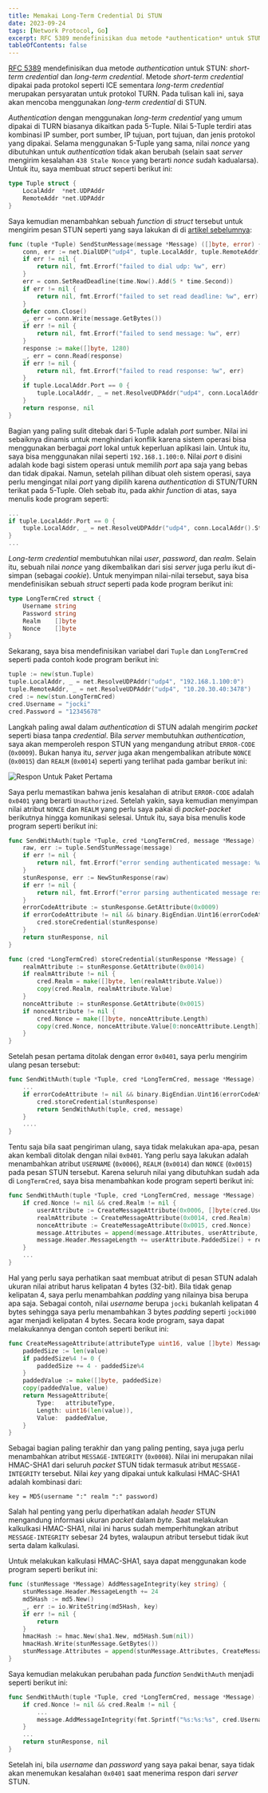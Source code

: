 ```yaml
---
title: Memakai Long-Term Credential Di STUN
date: 2023-09-24
tags: [Network Protocol, Go]
excerpt: RFC 5389 mendefinisikan dua metode *authentication* untuk STUN, *short-term credential* dan *long-term credential*.  Metode *short-term credential* dipakai pada protokol seperti ICE sementara *long-term credential* merupakan persyaratan untuk protokol TURN.  Pada tulisan kali ini, saya akan mencoba menggunakan *long-term credential* di STUN...
tableOfContents: false
---
```


[RFC 5389](https://www.ietf.org/rfc/rfc5389.txt) mendefinisikan dua metode *authentication* untuk STUN: *short-term credential* dan 
*long-term credential*.  Metode *short-term credential* dipakai pada protokol seperti ICE sementara *long-term credential* merupakan
persyaratan untuk protokol TURN.  Pada tulisan kali ini, saya akan mencoba menggunakan *long-term credential* di STUN.

*Authentication* dengan menggunakan *long-term credential* yang umum dipakai di TURN biasanya dikaitkan pada 5-Tuple. Nilai 5-Tuple
terdiri atas kombinasi IP sumber, port sumber, IP tujuan, port tujuan, dan jenis protokol yang dipakai.  Selama menggunakan 5-Tuple
yang sama, nilai *nonce* yang dibutuhkan untuk *authentication* tidak akan berubah (selain saat *server* mengirim kesalahan `438 Stale Nonce` 
yang berarti *nonce* sudah kadualarsa).  Untuk itu, saya membuat *struct* seperti berikut ini:

```go title="main.go"
type Tuple struct {
	LocalAddr  *net.UDPAddr
	RemoteAddr *net.UDPAddr
}
```

Saya kemudian menambahkan sebuah *function* di *struct* tersebut untuk mengirim pesan STUN seperti yang saya lakukan di di [artikel sebelumnya](./2023-09-06-apa-itu-protokol-stun):

```go title="main.go"
func (tuple *Tuple) SendStunMessage(message *Message) ([]byte, error) {
	conn, err := net.DialUDP("udp4", tuple.LocalAddr, tuple.RemoteAddr)
	if err != nil {
		return nil, fmt.Errorf("failed to dial udp: %w", err)
	}
	err = conn.SetReadDeadline(time.Now().Add(5 * time.Second))
	if err != nil {
		return nil, fmt.Errorf("failed to set read deadline: %w", err)
	}	
	defer conn.Close()
	_, err = conn.Write(message.GetBytes())
	if err != nil {
		return nil, fmt.Errorf("failed to send message: %w", err)
	}
	response := make([]byte, 1280)
	_, err = conn.Read(response)
	if err != nil {
		return nil, fmt.Errorf("failed to read response: %w", err)
	}
	if tuple.LocalAddr.Port == 0 {
		tuple.LocalAddr, _ = net.ResolveUDPAddr("udp4", conn.LocalAddr().String())
	}
	return response, nil
}
```

Bagian yang paling sulit ditebak dari 5-Tuple adalah *port* sumber.  Nilai ini sebaiknya dinamis untuk menghindari konflik karena 
sistem operasi bisa menggunakan berbagai *port* lokal untuk keperluan aplikasi lain.  Untuk itu, saya bisa menggunakan nilai 
seperti `192.168.1.100:0`.  Nilai *port* `0` disini adalah kode bagi sistem operasi untuk memilih *port* apa saja yang bebas dan 
tidak dipakai.  Namun, setelah pilihan dibuat oleh sistem operasi, saya perlu mengingat nilai *port* yang dipilih karena 
*authentication* di STUN/TURN terikat pada 5-Tuple.  Oleh sebab itu, pada akhir *function* di atas, saya menulis kode program
seperti:

```go title="main.go"
...
if tuple.LocalAddr.Port == 0 {
    tuple.LocalAddr, _ = net.ResolveUDPAddr("udp4", conn.LocalAddr().String())
}
...
```

*Long-term credential* membutuhkan nilai *user*, *password*, dan *realm*.  Selain itu, sebuah nilai *nonce* yang dikembalikan dari
sisi *server* juga perlu ikut di-simpan (sebagai *cookie*).  Untuk menyimpan nilai-nilai tersebut, saya bisa mendefinisikan 
sebuah *struct* seperti pada kode program berikut ini:

```go title="main.go"
type LongTermCred struct {
	Username string
	Password string
	Realm    []byte
	Nonce    []byte
}
```

Sekarang, saya bisa mendefinisikan variabel dari `Tuple` dan `LongTermCred` seperti pada contoh kode program berikut ini:

```go title="main.go"
tuple := new(stun.Tuple)
tuple.LocalAddr, _ = net.ResolveUDPAddr("udp4", "192.168.1.100:0")
tuple.RemoteAddr, _ = net.ResolveUDPAddr("udp4", "10.20.30.40:3478")
cred := new(stun.LongTermCred)
cred.Username = "jocki"
cred.Password = "12345678"
```

Langkah paling awal dalam *authentication* di STUN adalah mengirim *packet* seperti biasa tanpa *credential*.  Bila *server* membutuhkan
*authentication*, saya akan memperoleh respon STUN yang mengandung atribut `ERROR-CODE` (`0x0009`).  Bukan hanya itu, *server* juga
akan mengembalikan atribute `NONCE` (`0x0015`) dan `REALM` (`0x0014`) seperti yang terlihat pada gambar berikut ini:

![Respon Untuk Paket Pertama](../../../assets/gambar_20230924_001.png)

Saya perlu memastikan bahwa jenis kesalahan di atribut `ERROR-CODE` adalah `0x0401` yang berarti `Unauthorized`.  Setelah yakin,
saya kemudian menyimpan nilai atribut `NONCE` dan `REALM` yang perlu saya pakai di *packet*-*packet* berikutnya hingga komunikasi 
selesai.  Untuk itu, saya bisa menulis kode program seperti berikut ini:

```go title="main.go"
func SendWithAuth(tuple *Tuple, cred *LongTermCred, message *Message) (*Message, error) {	
	raw, err := tuple.SendStunMessage(message)
	if err != nil {
		return nil, fmt.Errorf("error sending authenticated message: %w", err)
	}
	stunResponse, err := NewStunResponse(raw)
	if err != nil {
		return nil, fmt.Errorf("error parsing authenticated message response: %w", err)
	}
	errorCodeAttribute := stunResponse.GetAttribute(0x0009)
	if errorCodeAttribute != nil && binary.BigEndian.Uint16(errorCodeAttribute.Value[2:4]) == 0x0401 {
		cred.storeCredential(stunResponse)		
	}
	return stunResponse, nil
}

func (cred *LongTermCred) storeCredential(stunResponse *Message) {
	realmAttribute := stunResponse.GetAttribute(0x0014)
	if realmAttribute != nil {
		cred.Realm = make([]byte, len(realmAttribute.Value))
		copy(cred.Realm, realmAttribute.Value)
	}
	nonceAttribute := stunResponse.GetAttribute(0x0015)
	if nonceAttribute != nil {
		cred.Nonce = make([]byte, nonceAttribute.Length)
		copy(cred.Nonce, nonceAttribute.Value[0:nonceAttribute.Length])
	}
}
```

Setelah pesan pertama ditolak dengan error `0x0401`, saya perlu mengirim ulang pesan tersebut:

```go title="main.go"
func SendWithAuth(tuple *Tuple, cred *LongTermCred, message *Message) (*Message, error) {
	...
	if errorCodeAttribute != nil && binary.BigEndian.Uint16(errorCodeAttribute.Value[2:4]) == 0x0401 {
		cred.storeCredential(stunResponse)
		return SendWithAuth(tuple, cred, message)
	}
	....
}
```

Tentu saja bila saat pengiriman ulang, saya tidak melakukan apa-apa, pesan akan kembali ditolak dengan nilai `0x0401`.  Yang
perlu saya lakukan adalah menambahkan atribut `USERNAME` (`0x0006`), `REALM` (`0x0014`) dan `NONCE` (`0x0015`) pada pesan
STUN tersebut.  Karena seluruh nilai yang dibutuhkan sudah ada di `LongTermCred`, saya bisa menambahkan kode program seperti 
berikut ini:

```go title="main.go"
func SendWithAuth(tuple *Tuple, cred *LongTermCred, message *Message) (*Message, error) {
	if cred.Nonce != nil && cred.Realm != nil {
		userAttribute := CreateMessageAttribute(0x0006, []byte(cred.Username))
		realmAttribute := CreateMessageAttribute(0x0014, cred.Realm)
		nonceAttribute := CreateMessageAttribute(0x0015, cred.Nonce)
		message.Attributes = append(message.Attributes, userAttribute, realmAttribute, nonceAttribute)
		message.Header.MessageLength += userAttribute.PaddedSize() + realmAttribute.PaddedSize() + nonceAttribute.PaddedSize()		
	}
    ...
}
```

Hal yang perlu saya perhatikan saat membuat atribut di pesan STUN adalah ukuran nilai atribut harus kelipatan 4 bytes (32-bit).
Bila tidak genap kelipatan 4, saya perlu menambahkan *padding* yang nilainya bisa berupa apa saja.  Sebagai contoh, nilai *username*
berupa `jocki` bukanlah kelipatan 4 bytes sehingga saya perlu menambahkan 3 bytes *padding* seperti `jocki000` agar menjadi 
kelipatan 4 bytes.  Secara kode program, saya dapat melakukannya dengan contoh seperti berikut ini:

```go title="main.go"
func CreateMessageAttribute(attributeType uint16, value []byte) MessageAttribute {
	paddedSize := len(value)
	if paddedSize%4 != 0 {
		paddedSize += 4 - paddedSize%4
	}
	paddedValue := make([]byte, paddedSize)
	copy(paddedValue, value)
	return MessageAttribute{
		Type:   attributeType,
		Length: uint16(len(value)),
		Value:  paddedValue,
	}
}
```

Sebagai bagian paling terakhir dan yang paling penting, saya juga perlu menambahkan atribut `MESSAGE-INTEGRITY` (`0x0008`).  Nilai
ini merupakan nilai HMAC-SHA1 dari seluruh *packet* STUN tidak termasuk atribut `MESSAGE-INTEGRITY` tersebut.  Nilai *key* yang
dipakai untuk kalkulasi HMAC-SHA1 adalah kombinasi dari:

```
key = MD5(username ":" realm ":" password)
```

Salah hal penting yang perlu diperhatikan adalah *header* STUN mengandung informasi ukuran *packet* dalam *byte*.  Saat melakukan
kalkulkasi HMAC-SHA1, nilai ini harus sudah memperhitungkan atribut `MESSAGE-INTEGRITY` sebesar 24 bytes, walaupun atribut tersebut
tidak ikut serta dalam kalkulasi.

Untuk melakukan kalkulasi HMAC-SHA1, saya dapat menggunakan kode program seperti berikut ini:

```go title="main.go"
func (stunMessage *Message) AddMessageIntegrity(key string) {
	stunMessage.Header.MessageLength += 24
	md5Hash := md5.New()
	_, err := io.WriteString(md5Hash, key)
	if err != nil {
		return
	}
	hmacHash := hmac.New(sha1.New, md5Hash.Sum(nil))
	hmacHash.Write(stunMessage.GetBytes())
	stunMessage.Attributes = append(stunMessage.Attributes, CreateMessageAttribute(0x0008, hmacHash.Sum(nil)))
}
```

Saya kemudian melakukan perubahan pada *function* `SendWithAuth` menjadi seperti berikut ini:

```go title="main.go"
func SendWithAuth(tuple *Tuple, cred *LongTermCred, message *Message) (*Message, error) {
	if cred.Nonce != nil && cred.Realm != nil {
	    ...		
		message.AddMessageIntegrity(fmt.Sprintf("%s:%s:%s", cred.Username, cred.Realm, cred.Password))
	}
	...
	return stunResponse, nil
}
```

Setelah ini, bila *username* dan *password* yang saya pakai benar, saya tidak akan menemukan kesalahan `0x0401` saat
menerima respon dari *server* STUN.
